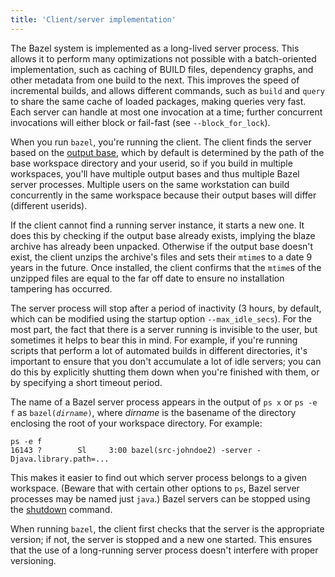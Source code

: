 ```yaml
---
title: 'Client/server implementation'
---
```


The Bazel system is implemented as a long-lived server process. This allows it
to perform many optimizations not possible with a batch-oriented implementation,
such as caching of BUILD files, dependency graphs, and other metadata from one
build to the next. This improves the speed of incremental builds, and allows
different commands, such as `build` and `query` to share the same cache of
loaded packages, making queries very fast. Each server can handle at most one
invocation at a time; further concurrent invocations will either block or
fail-fast (see `--block_for_lock`).

When you run `bazel`, you're running the client. The client finds the server
based on the [output base](/versions/8.2.0/run/scripts#output-base-option), which by default is
determined by the path of the base workspace directory and your userid, so if
you build in multiple workspaces, you'll have multiple output bases and thus
multiple Bazel server processes. Multiple users on the same workstation can
build concurrently in the same workspace because their output bases will differ
(different userids).

If the client cannot find a running server instance, it starts a new one. It
does this by checking if the output base already exists, implying the blaze
archive has already been unpacked. Otherwise if the output base doesn't exist,
the client unzips the archive's files and sets their `mtime`s to a date 9 years
in the future. Once installed, the client confirms that the `mtime`s of the
unzipped files are equal to the far off date to ensure no installation tampering
has occurred.

The server process will stop after a period of inactivity (3 hours, by default,
which can be modified using the startup option `--max_idle_secs`). For the most
part, the fact that there is a server running is invisible to the user, but
sometimes it helps to bear this in mind. For example, if you're running scripts
that perform a lot of automated builds in different directories, it's important
to ensure that you don't accumulate a lot of idle servers; you can do this by
explicitly shutting them down when you're finished with them, or by specifying
a short timeout period.

The name of a Bazel server process appears in the output of `ps x` or `ps -e f`
as <code>bazel(<i>dirname</i>)</code>, where _dirname_ is the basename of the
directory enclosing the root of your workspace directory. For example:

```posix-terminal
ps -e f
16143 ?        Sl     3:00 bazel(src-johndoe2) -server -Djava.library.path=...
```

This makes it easier to find out which server process belongs to a given
workspace. (Beware that with certain other options to `ps`, Bazel server
processes may be named just `java`.) Bazel servers can be stopped using the
[shutdown](/versions/8.2.0/docs/user-manual#shutdown) command.

When running `bazel`, the client first checks that the server is the appropriate
version; if not, the server is stopped and a new one started. This ensures that
the use of a long-running server process doesn't interfere with proper
versioning.
